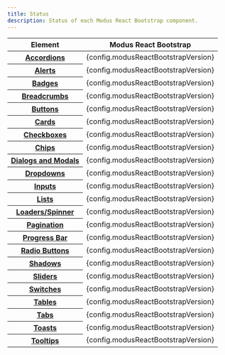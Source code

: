```yaml
---
title: Status
description: Status of each Modus React Bootstrap component.
---
```



<article id="main" className="pr-3">
  <table className="table table-striped status-table">
    <thead className="border-0">
      <tr>
        <th
          scope="col"
          style={{ width: "20%" }}
          className="align-bottom border-0 sticky-top sticky-offset"
        >
          Element
        </th>
        <th
          scope="col"
          style={{ width: "20%" }}
          className="align-bottom border-0 sticky-top sticky-offset"
        >
          Modus React Bootstrap
        </th>
      </tr>
    </thead>
    <tbody>
      <tr>
        <th className="align-middle" scope="row">
          <a href="/components/accordions/">Accordions</a>
        </th>
        <td>
          <span className="badge badge-success badge-pill">
            {config.modusReactBootstrapVersion}
          </span>
        </td>
      </tr>
      <tr>
        <th className="align-middle" scope="row">
          <a href="/components/alerts/">Alerts</a>
        </th>
        <td>
          <span className="badge badge-success badge-pill">
            {config.modusReactBootstrapVersion}
          </span>
        </td>
      </tr>
      <tr>
        <th className="align-middle" scope="row">
          <a href="/components/badges/">Badges</a>
        </th>
        <td>
          <span className="badge badge-success badge-pill">
            {config.modusReactBootstrapVersion}
          </span>
        </td>
      </tr>
      <tr>
        <th className="align-middle" scope="row">
          <a href="/components/breadcrumbs/">Breadcrumbs</a>
        </th>
        <td>
          <span className="badge badge-success badge-pill">
            {config.modusReactBootstrapVersion}
          </span>
        </td>
      </tr>
      <tr>
        <th className="align-middle" scope="row">
          <a href="/components/buttons/">Buttons</a>
        </th>
        <td>
          <span className="badge badge-success badge-pill">
            {config.modusReactBootstrapVersion}
          </span>
        </td>
      </tr>
      <tr>
        <th className="align-middle" scope="row">
          <a href="/components/cards/">Cards</a>
        </th>
        <td>
          <span className="badge badge-success badge-pill">
            {config.modusReactBootstrapVersion}
          </span>
        </td>
      </tr>
      <tr>
        <th className="align-middle" scope="row">
          <a href="/components/checkboxes/">Checkboxes</a>
        </th>
        <td>
          <span className="badge badge-success badge-pill">
            {config.modusReactBootstrapVersion}
          </span>
        </td>
      </tr>
      <tr>
        <th className="align-middle" scope="row">
          <a href="/components/chips/">Chips</a>
        </th>
        <td>
          <span className="badge badge-success badge-pill">
            {config.modusReactBootstrapVersion}
          </span>
        </td>
      </tr>
      <tr>
        <th className="align-middle" scope="row">
          <a href="/components/modals/">Dialogs and Modals</a>
        </th>
        <td>
          <span className="badge badge-success badge-pill">
            {config.modusReactBootstrapVersion}
          </span>
        </td>
      </tr>
      <tr>
        <th className="align-middle" scope="row">
          <a href="/components/dropdowns/">Dropdowns</a>
        </th>
        <td>
          <span className="badge badge-success badge-pill">
            {config.modusReactBootstrapVersion}
          </span>
        </td>
      </tr>
      <tr>
        <th className="align-middle" scope="row">
          <a href="/components/inputs/">Inputs</a>
        </th>
        <td>
          <span className="badge badge-success badge-pill">
            {config.modusReactBootstrapVersion}
          </span>
        </td>
      </tr>
      <tr>
        <th className="align-middle" scope="row">
          <a href="/components/lists/">Lists</a>
        </th>
        <td>
          <span className="badge badge-success badge-pill">
            {config.modusReactBootstrapVersion}
          </span>
        </td>
      </tr>
      <tr>
        <th className="align-middle" scope="row">
          <a href="/components/spinners/">Loaders/Spinner</a>
        </th>
        <td>
          <span className="badge badge-success badge-pill">
            {config.modusReactBootstrapVersion}
          </span>
        </td>
      </tr>
      <tr>
        <th className="align-middle" scope="row">
          <a href="/components/pagination/">Pagination</a>
        </th>
        <td>
          <span className="badge badge-success badge-pill">
            {config.modusReactBootstrapVersion}
          </span>
        </td>
      </tr>
      <tr>
        <th className="align-middle" scope="row">
          <a href="/components/progress-bars/">Progress Bar</a>
        </th>
        <td>
          <span className="badge badge-success badge-pill">
            {config.modusReactBootstrapVersion}
          </span>
        </td>
      </tr>
      <tr>
        <th className="align-middle" scope="row">
          <a href="/components/radio-buttons/">Radio Buttons</a>
        </th>
        <td>
          <span className="badge badge-success badge-pill">
            {config.modusReactBootstrapVersion}
          </span>
        </td>
      </tr>
      <tr>
        <th className="align-middle" scope="row">
          <a href="/foundations/shadows-and-depth/">Shadows</a>
        </th>
        <td>
          <span className="badge badge-success badge-pill">
            {config.modusReactBootstrapVersion}
          </span>
        </td>
      </tr>
      <tr>
        <th className="align-middle" scope="row">
          <a href="/components/sliders/">Sliders</a>
        </th>
        <td>
          <span className="badge badge-success badge-pill">
            {config.modusReactBootstrapVersion}
          </span>
        </td>
      </tr>
      <tr>
        <th className="align-middle" scope="row">
          <a href="/components/checkboxes/#switches">Switches</a>
        </th>
        <td>
          <span className="badge badge-success badge-pill">
            {config.modusReactBootstrapVersion}
          </span>
        </td>
      </tr>
      <tr>
        <th className="align-middle" scope="row">
          <a href="/components/tables/">Tables</a>
        </th>
        <td>
          <span className="badge badge-success badge-pill">
            {config.modusReactBootstrapVersion}
          </span>
        </td>
      </tr>
      <tr>
        <th className="align-middle" scope="row">
          <a href="/components/tabs/">Tabs</a>
        </th>
        <td>
          <span className="badge badge-success badge-pill">
            {config.modusReactBootstrapVersion}
          </span>
        </td>
      </tr>
      <tr>
        <th className="align-middle" scope="row">
          <a href="/components/toasts/">Toasts</a>
        </th>
        <td>
          <span className="badge badge-success badge-pill">
            {config.modusReactBootstrapVersion}
          </span>
        </td>
      </tr>
      <tr>
        <th className="align-middle" scope="row">
          <a href="/components/tooltips/">Tooltips</a>
        </th>
        <td>
          <span className="badge badge-success badge-pill">
            {config.modusReactBootstrapVersion}
          </span>
        </td>
      </tr>
    </tbody>
  </table>
</article>
